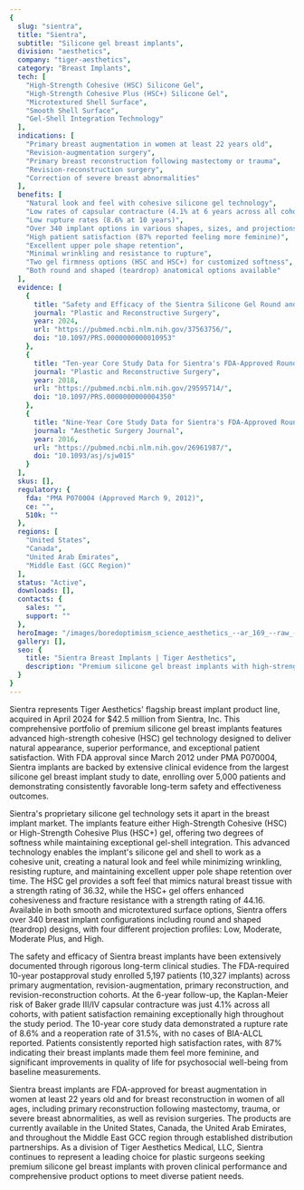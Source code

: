 ```yaml
---
{
  slug: "sientra",
  title: "Sientra",
  subtitle: "Silicone gel breast implants",
  division: "aesthetics",
  company: "tiger-aesthetics",
  category: "Breast Implants",
  tech: [
    "High-Strength Cohesive (HSC) Silicone Gel",
    "High-Strength Cohesive Plus (HSC+) Silicone Gel",
    "Microtextured Shell Surface",
    "Smooth Shell Surface",
    "Gel-Shell Integration Technology"
  ],
  indications: [
    "Primary breast augmentation in women at least 22 years old",
    "Revision-augmentation surgery",
    "Primary breast reconstruction following mastectomy or trauma",
    "Revision-reconstruction surgery",
    "Correction of severe breast abnormalities"
  ],
  benefits: [
    "Natural look and feel with cohesive silicone gel technology",
    "Low rates of capsular contracture (4.1% at 6 years across all cohorts)",
    "Low rupture rates (8.6% at 10 years)",
    "Over 340 implant options in various shapes, sizes, and projections",
    "High patient satisfaction (87% reported feeling more feminine)",
    "Excellent upper pole shape retention",
    "Minimal wrinkling and resistance to rupture",
    "Two gel firmness options (HSC and HSC+) for customized softness",
    "Both round and shaped (teardrop) anatomical options available"
  ],
  evidence: [
    {
      title: "Safety and Efficacy of the Sientra Silicone Gel Round and Shaped Breast Implants: 6-Year Results of the U.S. Postapproval Study",
      journal: "Plastic and Reconstructive Surgery",
      year: 2024,
      url: "https://pubmed.ncbi.nlm.nih.gov/37563756/",
      doi: "10.1097/PRS.0000000000010953"
    },
    {
      title: "Ten-year Core Study Data for Sientra's FDA-Approved Round and Shaped Breast Implants with Cohesive Silicone Gel",
      journal: "Plastic and Reconstructive Surgery",
      year: 2018,
      url: "https://pubmed.ncbi.nlm.nih.gov/29595714/",
      doi: "10.1097/PRS.0000000000004350"
    },
    {
      title: "Nine-Year Core Study Data for Sientra's FDA-Approved Round and Shaped Implants with High-Strength Cohesive Silicone Gel",
      journal: "Aesthetic Surgery Journal",
      year: 2016,
      url: "https://pubmed.ncbi.nlm.nih.gov/26961987/",
      doi: "10.1093/asj/sjw015"
    }
  ],
  skus: [],
  regulatory: {
    fda: "PMA P070004 (Approved March 9, 2012)",
    ce: "",
    510k: ""
  },
  regions: [
    "United States",
    "Canada",
    "United Arab Emirates",
    "Middle East (GCC Region)"
  ],
  status: "Active",
  downloads: [],
  contacts: {
    sales: "",
    support: ""
  },
  heroImage: "/images/boredoptimism_science_aesthetics_--ar_169_--raw_--profile_e1d_8b4c0ea2-d5a3-49a0-8000-f376fcb4ea78_1.png",
  gallery: [],
  seo: {
    title: "Sientra Breast Implants | Tiger Aesthetics",
    description: "Premium silicone gel breast implants with high-strength cohesive gel technology, FDA-approved for augmentation and reconstruction with proven safety and efficacy"
  }
}
---
```

Sientra represents Tiger Aesthetics' flagship breast implant product line, acquired in April 2024 for $42.5 million from Sientra, Inc. This comprehensive portfolio of premium silicone gel breast implants features advanced high-strength cohesive (HSC) gel technology designed to deliver natural appearance, superior performance, and exceptional patient satisfaction. With FDA approval since March 2012 under PMA P070004, Sientra implants are backed by extensive clinical evidence from the largest silicone gel breast implant study to date, enrolling over 5,000 patients and demonstrating consistently favorable long-term safety and effectiveness outcomes.

Sientra's proprietary silicone gel technology sets it apart in the breast implant market. The implants feature either High-Strength Cohesive (HSC) or High-Strength Cohesive Plus (HSC+) gel, offering two degrees of softness while maintaining exceptional gel-shell integration. This advanced technology enables the implant's silicone gel and shell to work as a cohesive unit, creating a natural look and feel while minimizing wrinkling, resisting rupture, and maintaining excellent upper pole shape retention over time. The HSC gel provides a soft feel that mimics natural breast tissue with a strength rating of 36.32, while the HSC+ gel offers enhanced cohesiveness and fracture resistance with a strength rating of 44.16. Available in both smooth and microtextured surface options, Sientra offers over 340 breast implant configurations including round and shaped (teardrop) designs, with four different projection profiles: Low, Moderate, Moderate Plus, and High.

The safety and efficacy of Sientra breast implants have been extensively documented through rigorous long-term clinical studies. The FDA-required 10-year postapproval study enrolled 5,197 patients (10,327 implants) across primary augmentation, revision-augmentation, primary reconstruction, and revision-reconstruction cohorts. At the 6-year follow-up, the Kaplan-Meier risk of Baker grade III/IV capsular contracture was just 4.1% across all cohorts, with patient satisfaction remaining exceptionally high throughout the study period. The 10-year core study data demonstrated a rupture rate of 8.6% and a reoperation rate of 31.5%, with no cases of BIA-ALCL reported. Patients consistently reported high satisfaction rates, with 87% indicating their breast implants made them feel more feminine, and significant improvements in quality of life for psychosocial well-being from baseline measurements.

Sientra breast implants are FDA-approved for breast augmentation in women at least 22 years old and for breast reconstruction in women of all ages, including primary reconstruction following mastectomy, trauma, or severe breast abnormalities, as well as revision surgeries. The products are currently available in the United States, Canada, the United Arab Emirates, and throughout the Middle East GCC region through established distribution partnerships. As a division of Tiger Aesthetics Medical, LLC, Sientra continues to represent a leading choice for plastic surgeons seeking premium silicone gel breast implants with proven clinical performance and comprehensive product options to meet diverse patient needs.
